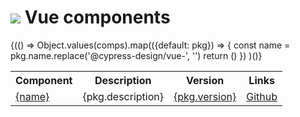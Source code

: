 
<Meta
  title="Index"
/>

<div>
  <h1 className="flex items-center mb-10">
    <img src={vueLogo} className="w-10 m-4"/>
    <span>Vue components</span>
  </h1>
  <table class="w-full">
    <tr>
      <th>Component</th>
      <th>Description</th>
      <th>Version</th>
      <th>Links</th>
    </tr>
    {(() => Object.values(comps).map(({default: pkg}) => {
        const name = pkg.name.replace('@cypress-design/vue-', '')
        return (<tr>
          <td>
            <a href={`/docs/vue_${name}--${name}`}>
              {name}
            </a>
          </td>
          <td>
            {pkg.description}
          </td>
          <td>
            <a href={`https://www.npmjs.com/package/${pkg.name}`}>
              {pkg.version}
            </a>
          </td>
          <td>
            <a href={`https://github.com/cypress-io/cypress-design/tree/main/components/${name}/vue`}>
              Github
            </a>
          </td>
        </tr>)
      })
    )()}
  </table>
</div>